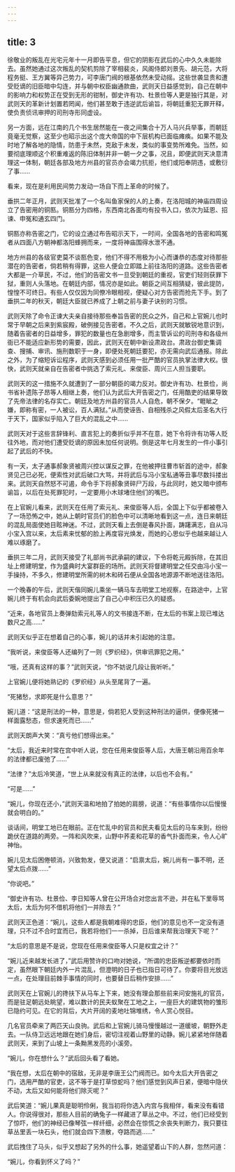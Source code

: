 ```yaml
---
---
---
```

title: 3
---




徐敬业的叛乱在光宅元年十一月即告平息，但它的阴影在武后的心中久久未能除去。虽然她通过这次叛乱的契机剪除了宰相裴炎，风阁侍郎刘景先、胡元范，大将程务挺、王方翼等异己势力，可李唐门阀的根基依然未受动摇。这些世袭显贵和遭受贬谪的旧臣暗中勾连，并与朝中权臣幽通款曲，武则天日益感觉到，自己在朝中的影响力和权势正在受到无形的钳制，御史许有功、杜景俭等人更是独行其是，对武则天的革新计划置若罔闻，他们甚至敢于违逆武后谕旨，将朝廷重犯无罪开释，使负责侦讯审押的司刑寺形同虚设。

另一方面，远在江南的几个书生居然能在一夜之间集合十万人马兴兵举事，而朝廷竟毫无觉察，这至少也昭示出这个庞大帝国的中下层机构已面临瘫痪。如果不能及时地了解各地的隐情，防患于未然，克敌于未发，类似的事变势所难免。当然，如要彻底理顺这个积重难返的陈旧体制并非一朝一夕之事，况且，即便武则天决意清理这一体制，朝廷各部及地方州县的官员亦会竭力抗拒，他们或阳奉阴违，或敷衍了事……

看来，现在是利用民间势力发动一场自下而上革命的时候了。

垂拱二年正月，武则天批准了一个名叫鱼家保的人的上奏，在洛阳城的神庙四周设立了告密用的铜匦。铜匦分为四格，东西南北各面均有投书入口，依次为延恩、招谏、申冤和通玄四门。

铜匦亦称告密之门，它的设立通过布告昭示天下，一时间，全国各地的告密和鸣冤者从四面八方朝神都洛阳蜂拥而来，一度将神庙围得水泄不通。

地方州县的各级官吏莫不谈匦色变，他们不得不用极为小心而谦恭的态度对待那些潜在的告密者，倘若稍有得罪，这些人便会立即踏上前往洛阳的道路。这些告密者大都是一介草民，不过，他们的告密文书一旦受到朝廷的重视，官吏们轻则获罪下狱，重则人头落地。在朝廷内部，情况亦是如此。朝臣之间互相猜疑，彼此提防，惶惶不可终日。有些人仅仅因为同僚冷眼相视，便疑心对方告密而抢先下手。到了垂拱二年的秋天，朝廷大臣就已养成了上朝之前与妻子诀别的习惯。

武则天除了命令正谏大夫亲自接待那些奉旨告密的民众之外，自己和上官婉儿也时常于早朝之后来到紫宸殿，破例接见告密者。不久之后，武则天就敏锐地意识到，随着告密者的日益增多，罪犯的数量也在急剧增多，而主管诉讼的司刑寺和各级州衙已不能适应新形势的需要，因此，武则天在朝中新设肃政台。肃政台御史集调查、搜捕、审讯、施刑数职于一身，即便处死朝廷要犯，亦无需向武后通报。除此之外，为了缩短诉讼程序，武则天感到必须任用一批严酷的官员执掌法律大权。很快，武则天就亲自在告密者中挑选了索元礼、来俊臣、周兴三人担当要职。

武则天的这一措施不久就遭到了一部分朝臣的竭力反对。御史许有功、杜景俭，尚书省补遗陈子昂等人相继上奏，他们认为武后大开告密之门，任用酷吏的结果导致了先帝法律的名存实亡。朝廷及地方州县的官员人人自危，朝不保夕。“睚眦之嫌，即称有密，一人被讼，百人满狱。”从而使诬告、自相残杀之风假太后圣名大行于天下，国家似乎陷入了巨大的混乱之中……

武则天对于这些言辞锋利、直言犯上的奏折似乎并不在意，她下令将许有功等人贬往外地，而对他们遭受贬谪的原因未加任何说明。倒是这年七月发生的一件小事引起了武后的不快。

有一天，太子通事郝象贤被周兴控以谋反之罪，在他被押往曹市斩首的途中，郝象贤见己已必死，便索性对武后破口大骂，并将武后与冯小宝私通等丑事尽数抖搂出来。武则天自然怒不可遏，命令手下将郝象贤碎尸万段，与此同时，她又暗中颁布谕旨，以后在处死罪犯时，一定要用小木球堵住他们的嘴巴。

在上官婉儿看来，武则天在任用了索元礼、来俊臣等人后，全国上下似乎都被卷入了一场恐怖之中，她从上朝时官员们的脸色中可以清晰地看到这一点，连日来朝廷的混乱局面使她目眩神迷。不过，武则天看上去倒是春风扑面，踌躇满志，自从冯小宝入宫以来，太后素来忧郁的脸上再度容光焕发，而她的心思似乎也越来越让人难以琢磨了。

垂拱三年二月，武则天接受了礼部尚书武承嗣的建议，下令将乾元殿拆除，在其旧址上修建明堂，作为盛典时大宴群臣的场所。武则天将督建明堂之任交由冯小宝一手操持，不多久，修建明堂所需的树木和砖石便从全国各地源源不断地送往洛阳。

一个晚春的午后，武则天偕同婉儿乘坐一辆马车去明堂工地视察，在路途中，上官婉儿终于有机会向武后委婉地提出了自己心中积压已久的疑惑。

“近来，各地官员上奏弹劾索元礼等人的文书接连不断，在太后的书案上现已堆达数尺之高……”

武则天似乎正在想着自己的心事，婉儿的话并未引起她的注意。

“我听说，来俊臣等人还编列了一则《罗织经》，供审讯罪犯之用。”

“哦，还真有这样的事？”武则天说，“你不妨说几段让我听听。”

上官婉儿便将她熟记的《罗织经》从头至尾背了一遍。

“死猪愁，求即死是什么意思？”

婉儿道：“这是刑法的一种，意思是，倘若犯人受到这种刑法的逼供，便像死猪一样面露愁态，但求速死而已……”

武则天朗声大笑：“真亏他们想得出来。”

“太后，我近来时常在宫中听人说，您在任用来俊臣等人后，大唐王朝沿用百余年的法律都已废弛了……”

“法律？”太后冷笑道，“世上从来就没有真正的法律，以后也不会有。”

“可是……”

“婉儿，你现在还小，”武则天温和地拍了拍她的肩膀，说道：“有些事情你以后慢慢就会明白的。”

谈话间，明堂工地已在眼前。正在忙乱中的官员和民夫看见太后的马车来到，纷纷跪伏在道路的两旁。一阵和风吹来，山野中荞麦和花草的香气扑面而来，令人心旷神怡。

婉儿见太后困倦顿消，兴致勃发，便又说道：“启禀太后，婉儿尚有一事不明，还望太后点拨……”

“你说吧。”

“御史许有功、杜景俭、李日知等人曾在公开场合对您出言不逊，并在私下里辱骂太后，太后为何不借机将他们一并除去？”

武则天正色道：“婉儿，这些人都是我朝难得的忠臣，他们的意见也不一定没有道理，只不过不合时宜而已，我若将他们一一杀掉，日后谁来帮我治理天下呢？”

“太后的意思是不是说，您现在任用来俊臣等人只是权宜之计？”

“婉儿近来越发长进了，”武后用赞许的口吻对她说，“所谓的忠臣叛逆都要依时而定，虽然眼下朝廷内外一片混乱，但澄明的日子也已指日可待了。你要将目光放远一点，在处理目前棘手事情的同时，也要替日后稍作安排……”

武则天在上官婉儿的搀扶下从马车上下来，她没有理会那些前来问安施礼的官员，而是驻足朝远处眺望，难以数计的民夫蚁聚在工地之上，一座巨大的建筑物的雏形已隐约可见。在它的背后，大片开阔的麦地吐锦堆绣，令人赏心悦目。

几名官员牵来了两匹天山良驹。武后和上官婉儿骑马慢慢越过一道缓坡，朝野外走去。一队侍卫远远地跟在她们身后，密切注视着山野里的动静。婉儿紧紧地伴随着武则天，来到了山坡上一条黝黑发亮的小溪旁。

“婉儿，你在想什么？”武后回头看了看她。

“我在想，太后在朝中的宿敌，无非是李唐王公门阀而已。如今太后大开告密之门，选用严酷的官吏，这不等于是打草惊蛇吗？他们感觉到风声日紧，便暗中隐伏不动，太后又如何能将他们除灭呢？”

武后笑道：“婉儿果真是聪明伶俐，我当初将你选入内宫与我相伴，看来没有看错人。你说得很对，那些人目前的确兔子一样藏进了草丛之中。不过，他们已经受到了惊吓，他们的神经已像琴弦一样纤细，必然会在惊慌之余丧失判断力，我只要往草丛里丢一块石头，他们就会四下溃散，夺路而逃……”

武后拽住了马头，似乎又想起了另外的什么事，她遥望着山下的人群，忽然问道：

“婉儿，你看到怀义了吗？”